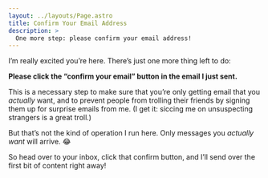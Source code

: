 ```yaml
---
layout: ../layouts/Page.astro
title: Confirm Your Email Address
description: >
  One more step: please confirm your email address!
---
```


I’m really excited you’re here. There’s just one more thing left to do:

**Please click the “confirm your email” button in the email I just sent.**

This is a necessary step to make sure that you’re only getting email that you _actually_ want, and to prevent people from trolling their friends by signing them up for surprise emails from me. (I get it: siccing me on unsuspecting strangers is a great troll.)

But that’s not the kind of operation I run here. Only messages you _actually want_ will arrive. 😂

So head over to your inbox, click that confirm button, and I’ll send over the first bit of content right away!
